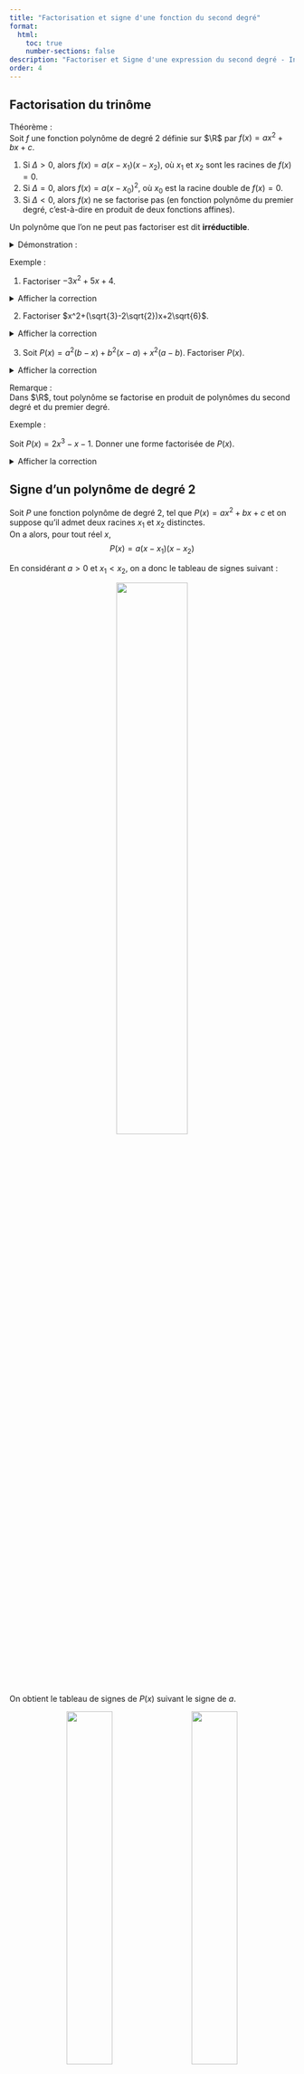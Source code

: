 ```yaml
---
title: "Factorisation et signe d'une fonction du second degré"
format:
  html:
    toc: true
    number-sections: false
description: "Factoriser et Signe d'une expression du second degré - Inéquations"
order: 4
---
```



## Factorisation du trinôme

::: {.bloc .thm}
<span class="bloc-titre">Théorème :</span>  
Soit $f$ une fonction polynôme de degré 2 définie sur $\R$ par $f(x) = ax^2 + bx + c$.

1. Si $\Delta > 0$, alors $f(x) = a(x - x_1)(x - x_2)$, où $x_1$ et $x_2$ sont les racines de $f(x)=0$.  
2. Si $\Delta = 0$, alors $f(x)= a (x - x_0)^2$, où $x_0$ est la racine double de $f(x)=0$.  
3. Si $\Delta < 0$, alors $f(x)$ ne se factorise pas (en fonction polynôme du premier degré, c’est-à-dire en produit de deux fonctions affines).  

Un polynôme que l’on ne peut pas factoriser est dit **irréductible**.
:::

<details class="bloc demo"><summary>Démonstration :</summary>  
On considère la forme canonique :  
$$f(x)=a\left(x- \frac{-b}{2a}\right)^2 - \frac{\Delta}{4a}$$

1. Si $\Delta > 0$,  
$$f(x)= a\left(x- \frac{-b}{2a}\right)^2 - \frac{\Delta}{4a} = a\left(\left(x- \frac{-b}{2a}\right)^2 - \frac{\Delta}{4a^2}\right) = a(x-x_1)(x-x_2)$$  
Donc $$f(x)=a(x-x_1)(x-x_2)$$  

2. Pour $\Delta=0$, $\beta=0$ donc pour tout réel $x$,  
$$f(x)=a\left(x- \frac{-b}{2a}\right)^2$$  

3. Si $\Delta <0$, alors $\frac{\Delta}{4a^2}<0$.  
Ainsi $f(x)$ étant somme de deux quantités positives, il n’est pas factorisable.  
Donc $f(x)$ n’admet pas de forme factorisée.
</details>


::: {.bloc .ex}
<span class="bloc-titre">Exemple :</span>  

1. Factoriser $-3x^2+5x+4$.  

<details class="bloc cor"><summary>Afficher la correction</summary>  
$\Delta=5^2-4 \times (-3) \times 4 = 73 >0$.  

Ainsi le polynôme admet deux racines réelles distinctes :  
$$x_1=\frac{-5-\sqrt{73}}{-6}, \quad x_2=\frac{-5+\sqrt{73}}{-6}$$  

On déduit que pour tout réel $x$,  
$$-3x^2+5x+4=-3(x-x_1)(x-x_2)$$  
</details>  

2. Factoriser $x^2+(\sqrt{3}-2\sqrt{2})x+2\sqrt{6}$.  

<details class="bloc cor"><summary>Afficher la correction</summary>  
$\Delta=(\sqrt{3}-2\sqrt{2})^2-4 \times 1 \times 2\sqrt{6} = 3 -4\sqrt{6}+8 -8\sqrt{6} = -12\sqrt{6}+11 <0$.  

Le discriminant étant négatif, le polynôme n’est pas factorisable.  
</details>  

3. Soit $P(x) = a^2(b-x) + b^2(x-a)+x^2(a-b)$. Factoriser $P(x)$.  

<details class="bloc cor"><summary>Afficher la correction</summary>  
On remarque que $P(a)=a^2(b-a)+b^2(a-a)+a^2(a-b)=0$ et de même $P(b)=0$.  

On a trouvé deux racines de $P$ distinctes, ce sont donc les deux racines de $P$.  

En développant et réorganisant l’expression de $P$, on obtient :  
$$P(x) = (a-b)x^2 + (b^2-a^2)x + ab(a-b)$$  

Ainsi, le coefficient dominant étant $a-b$, on peut factoriser :  
$$P(x)=(a-b)(x-a)(x-b)$$  
</details>
:::


::: {.bloc .rem}
<span class="bloc-titre">Remarque :</span>  
Dans $\R$, tout polynôme se factorise en produit de polynômes du second degré et du premier degré.
:::


::: {.bloc .ex}
<span class="bloc-titre">Exemple :</span>  

Soit $P(x)=2x^3-x-1$. Donner une forme factorisée de $P(x)$.  

<details class="bloc cor"><summary>Afficher la correction</summary>  
$1$ est une racine évidente de $P$. En effet $P(1) = 2-1-1=0$.  

Donc pour tout réel $x$,  
$$P(x)=(x-1)(ax^2+bx+c)$$  

Or pour tout réel $x$,  
$$(x-1)(ax^2+bx+c) = ax^3+(b-a)x^2 + (c-b)x - c$$  

Donc  
$$2x^3-x-1= ax^3 + (b-a)x^2 + (c-b)x - c$$  

Ces polynômes étant égaux, alors les coefficients des mêmes monômes sont deux à deux égaux :  
$$\left\{\begin{array}{l} a=2\\ b-a=0\\ c-b = -1\\ -c=-1 \end{array}\right.$$  

Ainsi $a=2, b=2$ et $c=-1$.  

Donc  
$$P(x)=(x-1)(2x^2+2x+1)$$  

Or $2x^2+2x+1$ admet comme discriminant $\Delta = 2^2-4 \times 2 \times 1 = -4 <0$.  

Donc ce trinôme du second degré n’est pas factorisable.  

On déduit qu’une forme factorisée de $P$ est :  
$$P(x)=(x-1)(2x^2+2x+1)$$  
</details>
:::


## Signe d'un polynôme de degré 2

Soit $P$ une fonction polynôme de degré 2, tel que $P(x) = ax^2 + bx + c$ et on suppose qu’il admet deux racines $x_1$ et $x_2$ distinctes.  
On a alors, pour tout réel $x$,  
$$P(x) = a (x - x_1)(x - x_2)$$

En considérant $a>0$ et $x_1 < x_2$, on a donc le tableau de signes suivant :  

<div style="text-align: center;">
![](../../image/maths/Second_degre_tableau_signe1.png){width=50%}
</div>

On obtient le tableau de signes de $P(x)$ suivant le signe de $a$.  
<div style="text-align: center;">
<img src="../../image/maths/Second_degre_tableau_signe2.png" style="width:40%; margin-right:3%;" />
<img src="../../image/maths/Second_degre_tableau_signe3.png" style="width:40%;" />
</div>
::: {.bloc .thm}
<span class="bloc-titre">Théorème :</span>  

Soit $f$ une fonction polynôme de degré $2$ dont $a$ est le coefficient dominant et $\Delta$ son discriminant.

- Si $\Delta > 0$ :  
$f$ est du signe de son coefficient dominant sauf entre les racines où il est du signe contraire.  
<div style="text-align: center;">
![](../../image/maths/Second_degre_tableau_signe4.png){width=50%}
</div>

- Si $\Delta \leqslant 0$ :  
$f$ est du signe de son coefficient dominant :  

<div style="text-align: center;">
<img src="../../image/maths/Second_degre_tableau_signe5.png" style="width:40%; margin-right:5%;" />
<img src="../../image/maths/Second_degre_tableau_signe6.png" style="width:20%;" />
</div>

:::

<details class="bloc demo"><summary>Démonstration : </summary>

Soit $P$ un polynôme du second degré et $\Delta$ son discriminant.

- Si $\Delta < 0$, alors $P$ n’a pas de racines et ne change donc pas de signe : $P(x)$ est soit strictement positif, soit strictement négatif pour tout $x \in \mathbb{R}$. Pour voir qu’il s’agit bien du signe de $a$, repartons de la forme canonique de $P$ :  
$$P(x) = a(x-\alpha)^2 + \beta.$$

  - Supposons $a>0$ et regardons pour quels $x \in \mathbb{R}$ l’inégalité $P(x)>0$ est vraie. En réutilisant les calculs de la démonstration du théorème sur les racines d’un polynôme, on déduit que  
  $$P(x) > 0 \Longleftrightarrow a(x-\alpha)^2 > -\beta \Longleftrightarrow 4a^2(x-\alpha)^2 > \Delta.$$  
  Cette dernière inégalité est vraie pour tout $x \in \mathbb{R}$ puisque $\Delta < 0$ et $4a^2(x-\alpha)^2 \ge 0$. Donc $P(x) > 0$ pour tout $x \in \mathbb{R}$, autrement dit $P$ est du signe de $a$.  

  - Le cas $a<0$ se traite de façon identique en considérant $P(x)<0$.

- Si $\Delta = 0$, alors $P(x) = a(x-x_0)^2$. Comme $(x-x_0)^2 \ge 0$ pour tout $x \in \mathbb{R}$, on en déduit que $P(x)$ est du signe de $a$ pour tout $x \in \mathbb{R} \setminus \{x_0\}$ et s’annule en $x_0$.

- Si $\Delta > 0$, alors $P(x) = a(x-x_1)(x-x_2)$, et l’étude est faite ci-dessus.

</details>

::: {.bloc .ex}
<span class="bloc-titre">Exemple :</span>  

Soit $f$ définie par $f(x) = 3x^2 + 2x - 1$, une fonction polynôme du second degré.  
$$\Delta = 2^2 - 4 \times 3 \times (-1) = 4 + 12 = 16$$  
Donc $\Delta > 0$. Ainsi $f(x)$ admet deux racines réelles distinctes.  
$$x_1 = \frac{-2 + 4}{6} = \frac{1}{3} \quad \text{et} \quad x_2 = \frac{-2 - 4}{6} = -1$$  
Puisque $3 > 0$, on déduit que $f(x)$ est positive à l'extérieur des racines et négative à l'intérieur.

- $f(x) > 0$ si et seulement si $x \in \left]- \infty\, ; \, -1 \right[ \cup \left] \frac{1}{3}\, ; \, +\infty \right[$  
- $f(x)<0$ si et seulement si $x \in \left]-1\, ; \, \frac{1}{3} \right[$  
- $f(x)= 0$ si et seulement si $x \in \left\{-1 \, ; \, \frac{1}{3} \right\}$
:::

::: {.bloc .ex}
<span class="bloc-titre">Exemple :</span>  

Soit $A(x) = \frac{3x^2 - 7x + 4}{x^2 - 3}$ une expression rationnelle. Déterminons le signe de $A(x)$.  

<details class="bloc cor"><summary>Afficher la correction</summary>

On pose pour tout réel $x$,  
$$N(x) = 3x^2 - 7x + 4$$  
Il admet pour discriminant  
$$\Delta = (-7)^2 - 4 \times 3 \times 4 = 49 - 48 = 1$$  
Donc $N(x)$ admet deux racines réelles distinctes :  
$$x_1 = \frac{7 + 1 }{6} = \frac{4}{3}, \quad x_2=\frac{7-1}{6} = 1$$  
$$A(x) = \frac{3(x - x_1)(x - x_2)}{(x - \sqrt{3})(x + \sqrt{3})}$$  

<div style="text-align: center;">
![](../../image/maths/Second_degre_tableau_signe7.png){width=40%}
</div>  

- $A(x) > 0$ pour tout $x \in \left]- \infty~;~ -\sqrt{3} \right[ \cup \left]1~;~\frac{4}{3}\right[ \cup \left]\sqrt{3}~;~ + \infty \right[$  
- $A(x) < 0$ pour $x \in \left]-\sqrt{3}\,;\,1 \right[ \cup \left]\frac{4}{3}\,;\, \sqrt{3} \right[$  
- $A(x)= 0$ pour $x \in \left\{1\,;\, \frac{4}{3}\right\}$

</details>
:::

::: {.bloc .ex}
<span class="bloc-titre">Exemple :</span>  

On considère les fonctions $f$ et $g$ définies par  
$$f(x)=\frac{4-2x}{x+1}, \quad g(x)=\frac{1}{2}x-2$$

1. Montrer que pour tout réel $x \neq -1$,  
$$f(x)-g(x)= \frac{-x^2-x+12}{2x+2}$$

<details class="bloc cor"><summary>Afficher la correction</summary>
Pour tout réel $x \neq -1$ :  
$$f(x)-g(x)= \frac{4-2x}{x+1}- \frac{1}{2}x+2 = \frac{8-4x - (x-4)(x+1)}{2(x+1)} = \frac{8-4x-x^2-x+4x+4}{2x+2} = \frac{-x^2-x+12}{2x+2}$$
</details>

2. Établir le tableau de signes de $f(x)-g(x)$.  

<details class="bloc cor"><summary>Afficher la correction</summary>

Soit $-x^2-x+12$.  
$\Delta=(-1)^2-4 \times (-1) \times (12) = 49 >0$.  
Donc le polynôme admet deux racines réelles distinctes :  
$$x_1=\frac{-(-1)+ \sqrt{49}}{2 \times (-1)} = -4 \quad \text{et} \quad x_2 = 3$$  

Le polynôme est du signe de son coefficient dominant $-1 < 0$ à l'extérieur des racines et du signe contraire à l'intérieur.  

On déduit le tableau de signes suivant :  

<div style="text-align: center;">
![](../../image/maths/Second_degre_tableau_signe8.png){width=40%}
</div> 

</details>

3. En déduire la position relative de $\mathscr{C}_f$ et $\mathscr{C}_g$.  

<details class="bloc cor"><summary>Afficher la correction</summary>
D'après le tableau de signes précédent on déduit que :

- $f(x) > g(x)$ pour $x \in ]- \infty\,;\, -4[ \cup ]-1 \, ; \, 3[$.  
Donc $\mathscr{C}_f$ est au-dessus de $\mathscr{C}_g$ sur ces deux intervalles.  
- $f(x) < g(x)$ pour $x \in ]-4 \, ; \, -1[ \cup ]3 \, ; \, + \infty[$.  
Donc $\mathscr{C}_f$ est en dessous de $\mathscr{C}_g$ sur ces deux intervalles.  
- $f(x)= g(x)$ pour $x \in \{-4\, ; \, 3\}$, donc les représentations graphiques des fonctions $f$ et $g$ se coupent en $x=-4$ et $x=3$.
</details>
:::

::: {.bloc .ex}
<span class="bloc-titre">Exemple :</span>  

Une équation avec paramètre. Soient $m \in \mathbb{R}$ et  
$$h_m(x)=mx^2+4x-5$$

1. Exprimer $\Delta_m$ en fonction de $m$.  

<details class="bloc cor"><summary>Afficher la correction</summary>
$$\Delta_m = 4^2 - 4 \cdot m \cdot (-5) = 16 + 20m$$
</details>

2. Quelle condition sur $\Delta_m$ pour que $h_m(x)$ soit toujours de même signe ?  

<details class="bloc cor"><summary>Afficher la correction</summary>
Le discriminant doit être négatif pour que la fonction soit de signe constant.
</details>

3. Existe-t-il des $m$ pour lesquels $h_m(x) > 0$ pour tout réel $x$ ?  

<details class="bloc cor"><summary>Afficher la correction</summary>
$h_m(x) >0$ pour tout réel $x$ si et seulement si son coefficient dominant est positif et son discriminant strictement négatif.  
Donc $$m >0 \quad \et \quad 16+20m <0$$  
C'est-à-dire $$m>0 \quad \et \quad m <\frac{-5}{4}$$  
Ce qui est impossible.
</details>
:::

<div class="nav-pages">
  <a class="prev" href="racine.html">⬅️</a>
  <a class="next" href="coefficient.html">➡️</a>
</div>



